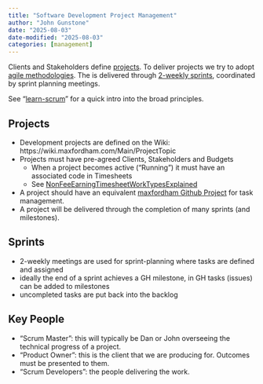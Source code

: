```yaml
---
title: "Software Development Project Management"
author: "John Gunstone"
date: "2025-08-03"
date-modified: "2025-08-03"
categories: [management]
---
```


Clients and Stakeholders define [projects](#projects). 
To deliver projects we try to adopt [agile methodologies](https://agilemanifesto.org/). 
The is delivered through [2-weekly sprints](https://www.atlassian.com/agile/scrum/sprints), coordinated by sprint planning meetings.

See "[learn-scrum](https://github.com/imalitavakoli/learn-scrum)" for a quick intro into the broad principles.


## Projects

- Development projects are defined on the Wiki: https://wiki.maxfordham.com/Main/ProjectTopic
- Projects must have pre-agreed Clients, Stakeholders and Budgets
  - When a project becomes active ("Running") it must have an associated code in Timesheets
  - See [NonFeeEarningTimesheetWorkTypesExplained](https://wiki.maxfordham.com/Main/NonFeeEarningTimesheetWorkTypesExplained)
- A project should have an equivalent [maxfordham Github Project](https://github.com/orgs/maxfordham/projects) for task management.
- A project will be delivered through the completion of many sprints (and milestones).

## Sprints

- 2-weekly meetings are used for sprint-planning where tasks are defined and assigned
- ideally the end of a sprint achieves a GH milestone, in GH tasks (issues) can be added to milestones
- uncompleted tasks are put back into the backlog

## Key People

- "Scrum Master": this will typically be Dan or John overseeing the technical progress of a project.
- "Product Owner": this is the client that we are producing for. Outcomes must be presented to them.
- "Scrum Developers": the people delivering the work. 


